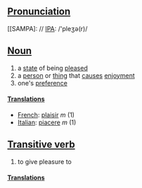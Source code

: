 ==[[Pronunciation]]==
[[SAMPA]: //
[[IPA]]: /'pleʒə(r)/

==[[Noun]]==
# a [[state]] of being [[please]]d
# a [[person]] or [[thing]] that [[cause]]s [[enjoyment]]
# one's [[preference]]

====[[Translation]]s====

*[[French]]: [[plaisir]] ''m'' (1)
*[[Italian]]: [[piacere]] ''m'' (1)

==[[Transitive verb]]==

# to give pleasure to

====[[Translation]]s====